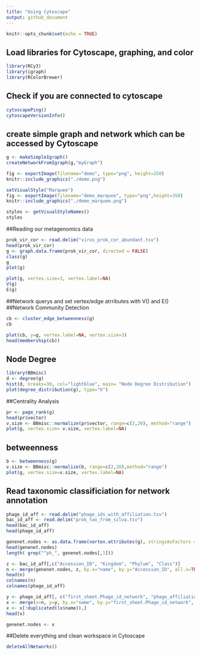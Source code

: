 ```yaml
---
title: "Using Cytoscape"
output: github_document
---
```


```r
knitr::opts_chunk$set(echo = TRUE)
```

## Load libraries for Cytoscape, graphing, and color
```r
library(RCy3)
library(igraph)
library(RColorBrewer)
```

## Check if you are connected to cytoscape
```r
cytoscapePing()
cytoscapeVersionInfo()
```

## create simple graph and network which can be accessed by Cytoscape
```r
g <- makeSimpleIgraph()
createNetworkFromIgraph(g,"myGraph")
```

```r
fig <- exportImage(filename="demo", type="png", height=350)
knitr::include_graphics("./demo.png")
```


```r
setVisualStyle("Marquee")
fig <- exportImage(filename="demo_marquee", type="png",height=350)
knitr::include_graphics("./demo_marquee.png")
```


```r
styles <- getVisualStyleNames()
styles
```


##Reading our metagenomics data
```r
prok_vir_cor <- read.delim("virus_prok_cor_abundant.tsv")
head(prok_vir_cor)
g <- graph.data.frame(prok_vir_cor, directed = FALSE)
class(g)
g
plot(g)
```

```r
plot(g, vertex.size=3, vertex.label=NA)
V(g)
E(g)
```

##Network querys and set vertex/edge atrributes with V() and E()
##Network Community Detection
```r
cb <- cluster_edge_betweenness(g)
cb

```

```r
plot(cb, y=g, vertex.label=NA, vertex.size=3)
head(membership(cb))
```

## Node Degree
```r
library(BBmisc)
d <- degree(g)
hist(d, breaks=30, col="lightblue", main= "Node Degree Distribution")
plot(degree_distribution(g), type="h")
```

##Centrality Analysis
```r
pr <- page_rank(g)
head(pr$vector)
v.size <- BBmisc::normalize(pr$vector, range=c(2,20), method="range")
plot(g, vertex.size= v.size, vertex.label=NA)
```

## betweenness
```r
b <- betweenness(g)
v.size <- BBmisc::normalize(b, range=c(2,20),method="range")
plot(g, vertex.size=v.size, vertex.label=NA)
```


## Read taxonomic classificiation for network annotation
```r
phage_id_aff <- read.delim("phage_ids_with_affiliation.tsv")
bac_id_aff <- read.delim("prok_tax_from_silva.tsv")
head(bac_id_aff)
head(phage_id_aff)
```

```r
genenet.nodes <- as.data.frame(vertex.attributes(g), stringsAsFactors = FALSE)
head(genenet.nodes)
length( grep("^ph_", genenet.nodes[,1]))
```

```r
z <- bac_id_aff[,c("Accession_ID", "Kingdom", "Phylum", "Class")]
n <- merge(genenet.nodes, z, by.x="name", by.y="Accession_ID", all.x=TRUE)
head(n)
colnames(n)
colnames(phage_id_aff)
```

```r
y <- phage_id_aff[, c("first_sheet.Phage_id_network", "phage_affiliation", "Tax_order", "Tax_subfamily")]
x <- merge(x=n, y=y, by.x="name", by.y="first_sheet.Phage_id_network", all.x=TRUE)
x <- x[!duplicated((x$name)),]
head(x)
```

```r
genenet.nodes <- x
```


##Delete everything and clean workspace in Cytoscape
```r
deleteAllNetworks()
```

```r

```

